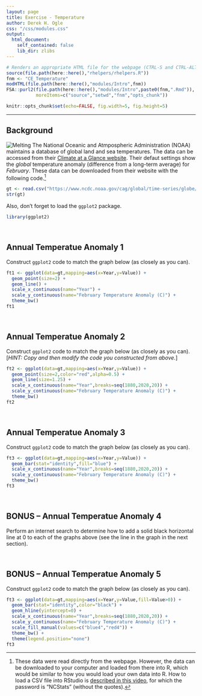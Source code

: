 ```yaml
---
layout: page
title: Exercise - Temperature
author: Derek H. Ogle
css: "/css/modules.css"
output:
  html_document:
    self_contained: false
    lib_dir: zlibs
---
```


```r
# Renders an appropriate HTML file for the webpage (CTRL-S and CTRL-ALT-C)
source(file.path(here::here(),"rhelpers/rhelpers.R"))
fnm <- "CE_Temperature"
modHTML(file.path(here::here(),"modules/Intro",fnm))
FSA::purl2(file.path(here::here(),"modules/Intro",paste0(fnm,".Rmd")),
           moreItems=c("source","setwd","fnm","opts_chunk"))
```
```r
knitr::opts_chunk$set(echo=FALSE, fig.width=5, fig.height=5)
```

----

## Background
<img src="zimgs/MeltingGlacier.jpg" alt="Melting" class="img-right">
The National Oceanic and Atmpospheric Administration (NOAA) maintains a database of global land and sea temperatures. The data can be accessed from their [Climate at a Glance website](https://www.ncdc.noaa.gov/cag/global/time-series). Their defaut settings show the *global* temperature anomaly (difference from a long-term average) for *February*. These data can be downloaded from their website with the following code.[^loaddata]

```r
gt <- read.csv("https://www.ncdc.noaa.gov/cag/global/time-series/globe/land_ocean/1/2/1880-2020/data.csv",skip=4)
str(gt)
```

Also, don't forget to load the `ggplot2` package.

```r
library(ggplot2)
```

&nbsp;

## Annual Temperatue Anomaly 1
Construct `ggplot2` code to match the graph below (as closely as you can).

```r
ft1 <- ggplot(data=gt,mapping=aes(x=Year,y=Value)) +
  geom_point(size=2) +
  geom_line() +
  scale_x_continuous(name="Year") +
  scale_y_continuous(name="February Temperature Anomaly (C)") +
  theme_bw()
ft1
```

&nbsp;

## Annual Temperatue Anomaly 2
Construct `ggplot2` code to match the graph below (as closely as you can). [*HINT: Copy and then modify the code you constructed from above.*]

```r
ft2 <- ggplot(data=gt,mapping=aes(x=Year,y=Value)) +
  geom_point(size=2,color="red",alpha=0.5) +
  geom_line(size=1.25) +
  scale_x_continuous(name="Year",breaks=seq(1880,2020,20)) +
  scale_y_continuous(name="February Temperature Anomaly (C)") +
  theme_bw()
ft2
```

&nbsp;

## Annual Temperatue Anomaly 3
Construct `ggplot2` code to match the graph below (as closely as you can).

```r
ft3 <- ggplot(data=gt,mapping=aes(x=Year,y=Value)) +
  geom_bar(stat="identity",fill="blue") +
  scale_x_continuous(name="Year",breaks=seq(1880,2020,20)) +
  scale_y_continuous(name="February Temperature Anomaly (C)") +
  theme_bw()
ft3
```

&nbsp;

## BONUS -- Annual Temperatue Anomaly 4
Perform an internet search to determine how to add a solid black horizontal line at 0 to each of the graphs above (see the line in the graph in the next section).

&nbsp;

## BONUS -- Annual Temperatue Anomaly 5
Construct `ggplot2` code to match the graph below (as closely as you can).

```r
ft3 <- ggplot(data=gt,mapping=aes(x=Year,y=Value,fill=Value>0)) +
  geom_bar(stat="identity",color="black") +
  geom_hline(yintercept=0) +
  scale_x_continuous(name="Year",breaks=seq(1880,2020,20)) +
  scale_y_continuous(name="February Temperature Anomaly (C)") +
  scale_fill_manual(values=c("blue4","red4")) +
  theme_bw() +
  theme(legend.position="none")
ft3
```

[^loaddata]: These data were read directly from the webpage. However, the data can be downloaded to your computer and loaded from there into R, which would be similar to how you would load your own data into R. How to load a CSV file into RStudio is [described in this video](https://vimeo.com/144035138), for which the password is "NCStats" (without the quotes).

